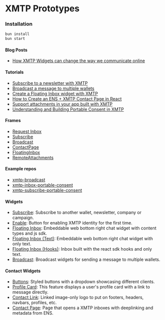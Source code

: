 # XMTP Prototypes

### Installation

```bash
bun install
bun start
```

#### Blog Posts

- [How XMTP Widgets can change the way we communicate online](/Posts/Contact)

#### Tutorials

- [Subscribe to a newsletter with XMTP](/Tutorials/Subscribe)
- [Broadcast a message to multiple wallets](/Tutorials/Broadcast)
- [Create a Floating Inbox widget with XMTP](/Tutorials/FloatingInbox)
- [How to Create an ENS + XMTP Contact Page in React](/Tutorials/ContactPage)
- [Support attachments in your app built with XMTP](/Tutorials/RemoteAttachments)
- [Understanding and Building Portable Consent in XMTP](/Tutorials/PortableConsent)

#### Frames

- [Request Inbox](/Frames/RequestInbox)
- [Subscribe](/Frames/Subscribe)
- [Broadcast](/Frames/Broadcast)
- [ContactPage](/Frames/ContactPage)
- [FloatingInbox](/Frames/FloatingInbox)
- [RemoteAttachments](/Frames/RemoteAttachments)

#### Example repos

- [xmtp-broadcast](https://github.com/fabriguespe/xmtp-broadcast)
- [xmtp-inbox-portable-consent](https://github.com/fabriguespe/xmtp-inbox-portable-consent)
- [xmtp-subscribe-portable-consent](https://github.com/fabriguespe/xmtp-subscribe-portable-consent)

#### Widgets

- [Subscribe](/Widgets/Subscribe): Subscribe to another wallet, newsletter, company or campaign.
- [Enable](/Widgets/Enable): Button for enabling XMTP identity for the first time.
- [Floating Inbox](/Widgets/FloatingInbox): Embeddable web bottom right chat widget with content types and js sdk.
- [Floating Inbox (Text)](/Widgets/FloatingInbox-text): Embeddable web bottom right chat widget with only text.
- [Floating Inbox (Hooks)](/Widgets/FloatingInbox-hooks): Inbox built with the react sdk hooks and only text.
- [Broadcast](/Widgets/Broadcast): Broadcast widgets for sending a message to multiple wallets.

#### Contact Widgets

- [Buttons](/Widgets/Contact/Buttons): Styled buttons with a dropdown showcasing different clients.
- [Profile Card](/Widgets/Contact/ProfileCard): This feature displays a user's profile card with a link to message directly.
- [Contact Link](/Widgets/Contact/ContactLink): Linked image-only logo to put on footers, headers, navbars, profiles, etc.
- [Contact Page](/Widgets/Contact/ContactPage): Page that opens a XMTP inboxes with deeplinking and metadata from ENS.
